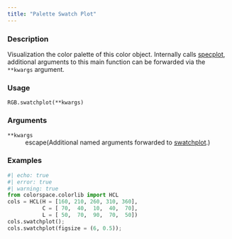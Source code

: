 ```yaml
---
title: "Palette Swatch Plot"
---
```


### Description

Visualization the color palette of this color object.
Internally calls [specplot](colorspace.specplot.specplot.qmd),
additional arguments to this main function can be forwarded via the
`**kwargs` argument.

### Usage

<pre><code class='language-python'>RGB.swatchplot(**kwargs)</code></pre>

### Arguments

<dl class="pyp-list param-list">
  <dt style = "white-space: nowrap; font-family: monospace; vertical-align: top">
   <code id="colorspace.colorlib.RGB.swatchplot:**kwargs">**kwargs</code>
  </dt>
 <dd>escape(Additional named arguments forwarded to
[swatchplot](colorspace.swatchplot.swatchplot.qmd).)</dd>
</dl>

### Examples

```python
#| echo: true
#| error: true
#| warning: true
from colorspace.colorlib import HCL
cols = HCL(H = [160, 210, 260, 310, 360],
           C = [ 70,  40,  10,  40,  70],
           L = [ 50,  70,  90,  70,  50])
cols.swatchplot();
cols.swatchplot(figsize = (6, 0.5));
```



